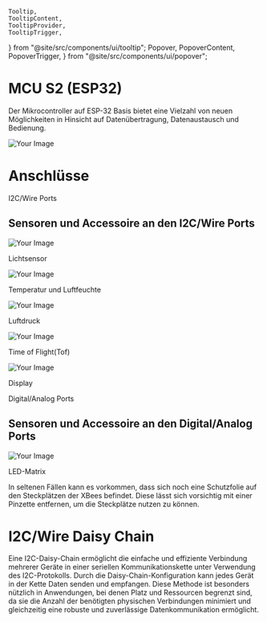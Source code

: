 	Tooltip,
	TooltipContent,
	TooltipProvider,
	TooltipTrigger,
} from "@site/src/components/ui/tooltip";
	Popover,
	PopoverContent,
	PopoverTrigger,
} from "@site/src/components/ui/popover";

<div className="flex flex-col justify-center items-center">
	<h1>MCU S2 (ESP32)</h1>
	<p>
		Der Mikrocontroller auf ESP-32 Basis bietet eine Vielzahl von neuen
		Möglichkeiten in Hinsicht auf Datenübertragung, Datenaustausch und
		Bedienung.
	</p>
	<div className="flex w-full flex-col items-center text-center gap-4">
		<div>
			<img src={mcus2ports} alt="Your Image" className="" />
		</div>
		<div className="flex w-full flex-col">
			<h1 className="text-left"> Anschlüsse </h1>
			<div className="flex flex-row justify-evenly">
				<Popover>
					<PopoverTrigger className="flex cursor-pointer bg-white border-solid border-1 rounded-md w-[10rem] p-2 hover:bg-gray-100">
						I2C/Wire Ports
					</PopoverTrigger>
					<PopoverContent>
						<div>
							<h2>Sensoren und Accessoire an den I2C/Wire Ports</h2>
							<div className="flex flex-col lg:flex-row">
								<div className="flex flex-col items-center">
									<img
										src={lightSensor}
										alt="Your Image"
										className="w-[5rem] lg:w-[10rem]"
									/>
									<p className=" text-gray-500">Lichtsensor</p>
								</div>
								<div className="flex flex-col items-center">
									<img
										src={tempSensor}
										alt="Your Image"
										className="w-[5rem] lg:w-[10rem]"
									/>
									<p className=" text-gray-500">Temperatur und Luftfeuchte</p>
								</div>
								<div className="flex flex-col items-center">
									<img
										src={pressureSensor}
										alt="Your Image"
										className="w-[5rem] lg:w-[10rem]"
									/>
									<p className=" text-gray-500">Luftdruck</p>
								</div>
								<div className="flex flex-col items-center">
									<img
										src={tofSensor}
										alt="Your Image"
										className="w-[5rem] lg:w-[10rem]"
									/>
									<p className=" text-gray-500">Time of Flight(Tof)</p>
								</div>
								<div className="flex flex-col items-center">
									<img
										src={display}
										alt="Your Image"
										className="w-[5rem] lg:w-[10rem]"
									/>
									<p className=" text-gray-500">Display</p>
								</div>
							</div>
						</div>
					</PopoverContent>
				</Popover>
				<Popover>
					<PopoverTrigger className="cursor-pointer bg-white border-solid border-1 rounded-md w-[10rem] p-2 hover:bg-gray-100">
						Digital/Analog Ports
					</PopoverTrigger>
					<PopoverContent>
						<div>
							<h2>Sensoren und Accessoire an den Digital/Analog Ports</h2>
							<div className="flex flex-row justify-center">
								<div className="flex flex-col items-center">
									<img
										src={ledMatrix}
										alt="Your Image"
										className="w-[5rem] lg:w-[10rem]"
									/>
									<p className="text-gray-500">LED-Matrix</p>
								</div>
							</div>
						</div>
					</PopoverContent>
				</Popover>
			</div>
		</div>
		<div className="mt-8">
			<Admonition type="warning" title="Hinweis zur Verwendung der XBees" className="text-left">
				<p>
					In seltenen Fällen kann es vorkommen, dass sich noch eine Schutzfolie
					auf den Steckplätzen der XBees befindet. Diese lässt sich vorsichtig
					mit einer Pinzette entfernen, um die Steckplätze nutzen zu können.
				</p>
			</Admonition>
		</div>
		<div className="flex flex-col w-full">
			<h1 className="text-left">I2C/Wire Daisy Chain</h1>
			<p className="text-left">
				Eine I2C-Daisy-Chain ermöglicht die einfache und effiziente Verbindung
				mehrerer Geräte in einer seriellen Kommunikationskette unter Verwendung
				des I2C-Protokolls. Durch die Daisy-Chain-Konfiguration kann jedes Gerät
				in der Kette Daten senden und empfangen. Diese Methode ist besonders
				nützlich in Anwendungen, bei denen Platz und Ressourcen begrenzt sind,
				da sie die Anzahl der benötigten physischen Verbindungen minimiert und
				gleichzeitig eine robuste und zuverlässige Datenkommunikation
				ermöglicht.
			</p>
			<div className="flex justify-center">
				<ImageWithText src={i2cdaiychain} title="I2C/Wire Daisy Chain" />
			</div>
		</div>
	</div>
</div>
